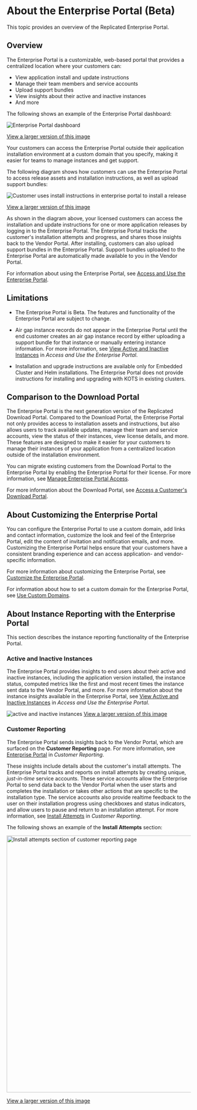 # About the Enterprise Portal (Beta)

This topic provides an overview of the Replicated Enterprise Portal.

## Overview

The Enterprise Portal is a customizable, web-based portal that provides a centralized location where your customers can:
* View application install and update instructions
* Manage their team members and service accounts
* Upload support bundles
* View insights about their active and inactive instances
* And more

The following shows an example of the Enterprise Portal dashboard:

![Enterprise Portal dashboard](/images/enterprise-portal-dashboard.png)

[View a larger version of this image](/images/enterprise-portal-dashboard.png)

Your customers can access the Enterprise Portal outside their application installation environment at a custom domain that you specify, making it easier for teams to manage instances and get support. 

The following diagram shows how customers can use the Enterprise Portal to access release assets and installation instructions, as well as upload support bundles:

![Customer uses install instructions in enterprise portal to install a release](/images/enterprise-portal-overview.png)

[View a larger version of this image](/images/enterprise-portal-overview.png)

As shown in the diagram above, your licensed customers can access the installation and update instructions for one or more application releases by logging in to the Enterprise Portal. The Enterprise Portal tracks the customer's installation attempts and progress, and shares those insights back to the Vendor Portal. After installing, customers can also upload support bundles in the Enterprise Portal. Support bundles uploaded to the Enterprise Portal are automatically made available to you in the Vendor Portal. 

For information about using the Enterprise Portal, see [Access and Use the Enterprise Portal](enterprise-portal-use).

## Limitations

* The Enterprise Portal is Beta. The features and functionality of the Enterprise Portal are subject to change.

* Air gap instance records do not appear in the Enterprise Portal until the end customer creates an air gap instance record by either uploading a support bundle for that instance or manually entering instance information. For more information, see [View Active and Inactive Instances](/vendor/enterprise-portal-use#view-active-and-inactive-instances) in _Access and Use the Enterprise Portal_.

* Installation and upgrade instructions are available only for Embedded Cluster and Helm installations. The Enterprise Portal does not provide instructions for installing and upgrading with KOTS in existing clusters.

## Comparison to the Download Portal

The Enterprise Portal is the next generation version of the Replicated Download Portal. Compared to the Download Portal, the Enterprise Portal not only provides access to installation assets and instructions, but also allows users to track available updates, manage their team and service accounts, view the status of their instances, view license details, and more. These features are designed to make it easier for your customers to manage their instances of your application from a centralized location outside of the installation environment.

You can migrate existing customers from the Download Portal to the Enterprise Portal by enabling the Enterprise Portal for their license. For more information, see [Manage Enterprise Portal Access](enterprise-portal-invite).

For more information about the Download Portal, see [Access a Customer's Download Portal](/vendor/releases-share-download-portal).

## About Customizing the Enterprise Portal

You can configure the Enterprise Portal to use a custom domain, add links and contact information, customize the look and feel of the Enterprise Portal, edit the content of invitation and notification emails, and more. Customizing the Enterprise Portal helps ensure that your customers have a consistent branding experience and can access application- and vendor-specific information.

For more information about customizing the Enterprise Portal, see [Customize the Enterprise Portal](enterprise-portal-configure).

For information about how to set a custom domain for the Enterprise Portal, see [Use Custom Domains](/vendor/custom-domains-using).

## About Instance Reporting with the Enterprise Portal

This section describes the instance reporting functionality of the Enterprise Portal.

### Active and Inactive Instances

The Enterprise Portal provides insights to end users about their active and inactive instances, including the application version installed, the instance status, computed metrics like the first and most recent times the instance sent data to the Vendor Portal, and more. For more information about the instance insights available in the Enterprise Portal, see [View Active and Inactive Instances](/vendor/enterprise-portal-use#view-active-and-inactive-instances) in _Access and Use the Enterprise Portal_.

![active and inactive instances](/images/enterprise-portal-instance-status-details.png)
[View a larger version of this image](/images/enterprise-portal-instance-status-details.png)

### Customer Reporting

The Enterprise Portal sends insights back to the Vendor Portal, which are surfaced on the **Customer Reporting** page. For more information, see [Enterprise Portal](/vendor/customer-reporting#enterprise-portal-beta) in _Customer Reporting_.

These insights include details about the customer's install attempts. The Enterprise Portal tracks and reports on install attempts by creating unique, _just-in-time_ service accounts. These service accounts allow the Enterprise Portal to send data back to the Vendor Portal when the user starts and completes the installation or takes other actions that are specific to the installation type. The service accounts also provide realtime feedback to the user on their installation progress using checkboxes and status indicators, and allow users to pause and return to an installation attempt. For more information, see [Install Attempts](/vendor/customer-reporting#install-attempts-beta) in _Customer Reporting_.

The following shows an example of the **Install Attempts** section:

<img alt="Install attempts section of customer reporting page" src="/images/customer-reporting-install-attempts-expanded.png" width="700px"/>

[View a larger version of this image](/images/customer-reporting-install-attempts-expanded.png)

